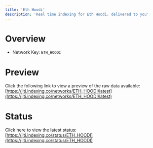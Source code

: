 ```yaml
---
title: 'Eth Hoodi'
description: 'Real time indexing for Eth Hoodi; delivered to you'
---
```


# Overview
- Network Key: `ETH_HOODI`

# Preview
Click the following link to view a preview of the raw data available: [https://jiti.indexing.co/networks/ETH_HOODI/latest](https://jiti.indexing.co/networks/ETH_HOODI/latest)

# Status
Click here to view the latest status: [https://jiti.indexing.co/status/ETH_HOODI](https://jiti.indexing.co/status/ETH_HOODI)
